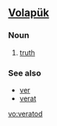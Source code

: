 ==[[Volapük]]==

===Noun===
{{infl|vo|noun}}

# [[truth]]

===See also===
*[[ver]]
*[[verat]]

[[vo:veratod]]